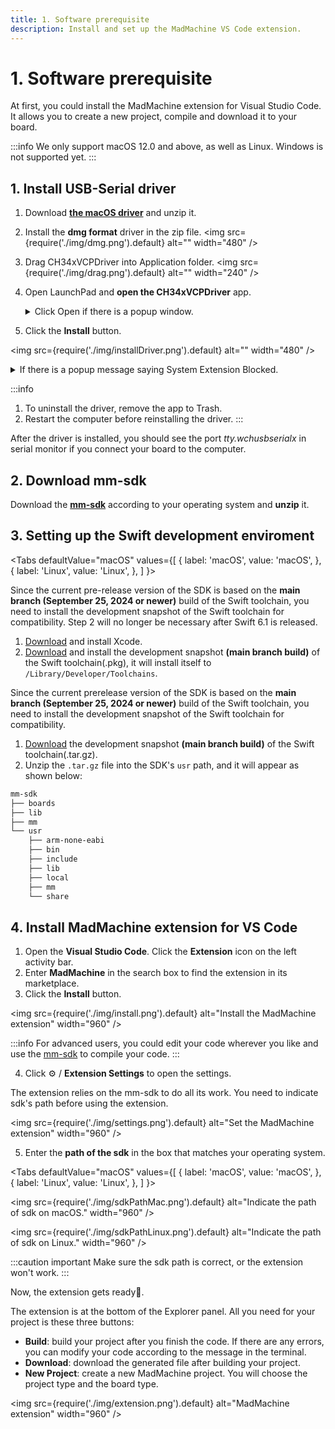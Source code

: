 ```yaml
---
title: 1. Software prerequisite
description: Install and set up the MadMachine VS Code extension.
---
```



# 1. Software prerequisite

At first, you could install the MadMachine extension for Visual Studio Code. It allows you to create a new project, compile and download it to your board. 

:::info
We only support macOS 12.0 and above, as well as Linux. Windows is not supported yet.
:::


<div className='row row--no-gutters'>
  <ReactPlayer
    url='https://youtu.be/B5H6tOMcefI?si=DtokZEP6EBhPz1EQ'
    controls={true}
  />
</div>


## 1. Install USB-Serial driver

1. Download **[the macOS driver](../../learn/preparation/img/CH341SER_MAC.ZIP)** and unzip it. 
2. Install the **dmg format** driver in the zip file. 
<img src={require('./img/dmg.png').default} alt="" width="480" />

3. Drag CH34xVCPDriver into Application folder.
<img src={require('./img/drag.png').default} alt="" width="240" />

4. Open LaunchPad and **open the CH34xVCPDriver** app. 

    <details>
      <summary> Click Open if there is a popup window. </summary>
      <img src={require('./img/openDriver.png').default} alt="" width="240" />
    </details>

5. Click the **Install** button.

  <img src={require('./img/installDriver.png').default} alt="" width="480" />

  <details>
    <summary> If there is a popup message saying System Extension Blocked. </summary>

  Click Open System Settings button.
  <img src={require('./img/openSystemSettings.png').default} alt="" width="240" />

  Click Allow.
  <img src={require('./img/allow.png').default} alt="" width="480" />

  The driver is installed successfully.
  <img src={require('./img/installed.png').default} alt="" width="240" />
  </details>

:::info
1. To uninstall the driver, remove the app to Trash.
2. Restart the computer before reinstalling the driver.
:::

After the driver is installed, you should see the port _tty.wchusbserialx_ in serial monitor if you connect your board to the computer.

## 2. Download mm-sdk

Download the **[mm-sdk](https://github.com/madmachineio/mm-sdk/releases/tag/1.1.0-alpha.3)** according to your operating system and **unzip** it.


## 3. Setting up the Swift development enviroment

<Tabs
  defaultValue="macOS"
  values={[
    { label: 'macOS', value: 'macOS', },
    { label: 'Linux', value: 'Linux', },
  ]
}>

<TabItem value="macOS">

Since the current pre-release version of the SDK is based on the **main branch (September 25, 2024 or newer)** build of the Swift toolchain, you need to install the development snapshot of the Swift toolchain for compatibility. Step 2 will no longer be necessary after Swift 6.1 is released.

1. [Download](https://developer.apple.com/xcode) and install Xcode.
2. [Download](https://www.swift.org/install/macos) and install the development snapshot **(main branch build)** of the Swift toolchain(.pkg), it will install itself to `/Library/Developer/Toolchains`.

</TabItem>

<TabItem value="Linux">

Since the current prerelease version of the SDK is based on the **main branch (September 25, 2024 or newer)** build of the Swift toolchain, you need to install the development snapshot of the Swift toolchain for compatibility.

1. [Download](https://www.swift.org/install/linux/ubuntu/22_04) the development snapshot **(main branch build)** of the Swift toolchain(.tar.gz).
2. Unzip the `.tar.gz` file into the SDK's `usr` path, and it will appear as shown below:

```md
mm-sdk
├── boards
├── lib
├── mm
└── usr
    ├── arm-none-eabi
    ├── bin
    ├── include
    ├── lib
    ├── local
    ├── mm
    └── share
```

</TabItem>
</Tabs>


## 4. Install MadMachine extension for VS Code

1. Open the **Visual Studio Code**. Click the **Extension** icon on the left activity bar.
2. Enter **MadMachine** in the search box to find the extension in its marketplace.
3. Click the **Install** button. 

<img src={require('./img/install.png').default} alt="Install the MadMachine extension" width="960" />


:::info
For advanced users, you could edit your code wherever you like and use the [mm-sdk](../advanced/mm-sdk) to compile your code.
:::

4. Click ⚙️ / **Extension Settings** to open the settings.
  
  The extension relies on the mm-sdk to do all its work. You need to indicate sdk's path before using the extension.

<img src={require('./img/settings.png').default} alt="Set the MadMachine extension" width="960" />

5. Enter the **path of the sdk** in the box that matches your operating system.



<Tabs
  defaultValue="macOS"
  values={[
    { label: 'macOS', value: 'macOS', },
    { label: 'Linux', value: 'Linux', },
  ]
}>

<TabItem value="macOS">

<img src={require('./img/sdkPathMac.png').default} alt="Indicate the path of sdk on macOS." width="960" />

</TabItem>

<TabItem value="Linux">

<img src={require('./img/sdkPathLinux.png').default} alt="Indicate the path of sdk on Linux." width="960" />

</TabItem>
</Tabs>


:::caution important
Make sure the sdk path is correct, or the extension won't work.
:::

Now, the extension gets ready👏.

The extension is at the bottom of the Explorer panel. All you need for your project is these three buttons:

- **Build**: build your project after you finish the code. If there are any errors, you can modify your code according to the message in the terminal.
- **Download**: download the generated file after building your project.
- **New Project**: create a new MadMachine project. You will choose the project type and the board type.

<img src={require('./img/extension.png').default} alt="MadMachine extension" width="960" />